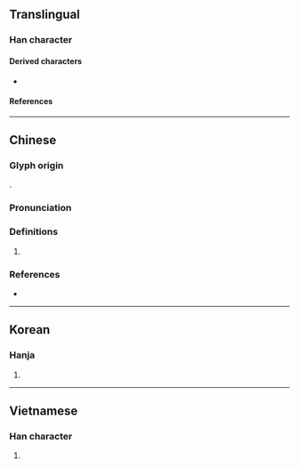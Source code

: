 {{character info/new}}
==Translingual==

===Han character===
{{Han char|rn=9|rad=人|as=03|sn=5|four=|canj=OHHH|ids=⿱𠆢彡}}

====Derived characters====
* {{l|mul|[[疹]], [[參]]([[参]]), [[翏]], [[曑]], [[沴]], [[抮]], [[昣]], [[胗]], [[殄]], [[珍]], [[畛]], [[眕]], [[紾]]([[𬘝]]), [[聄]], [[袗]], [[診]]([[诊]]), [[趁]], [[跈]], [[軫]]([[轸]]), [[鉁]], [[䪾]]([[𫖬]]), [[飻]], [[駗]]}}

====References====
{{Han ref|kx=0092.110|hdz=10111.090|uh=3431}}

----

==Chinese==
{{zh-forms}}

===Glyph origin===
{{Han etym}}
{{Han compound|人|彡|t1=man|t2=hair|ls=ic}}.

===Pronunciation===
{{zh-pron
|m=zhěn
|c=can2
|mc=y
|oc=y
|cat=n
}}

===Definitions===
{{zh-hanzi}}

# {{zh-alt-form|鬒|thick hair}}

===References===
* {{R:yue:Hanzi}}

----

==Korean==

===Hanja===
{{ko-hanja|진}}

# {{rfdef|ko|sort=人03}}

----

==Vietnamese==

===Han character===
{{vi-readings|reading=[[chỉn]], [[chín]], [[xỉn]]|rs=人03}}

# {{rfdef|vi|sort=人03}}